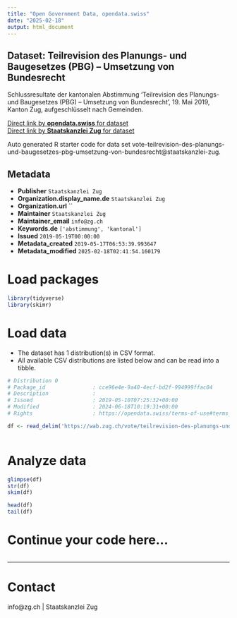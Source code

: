 ```yaml
---
title: "Open Government Data, opendata.swiss"
date: "2025-02-18"
output: html_document
---
```


## Dataset: Teilrevision des Planungs- und Baugesetzes (PBG) – Umsetzung von Bundesrecht

Schlussresultate der kantonalen Abstimmung 'Teilrevision des Planungs- und Baugesetzes (PBG) – Umsetzung von Bundesrecht', 19. Mai 2019, Kanton Zug, aufgeschlüsselt nach Gemeinden.

[Direct link by **opendata.swiss** for dataset](https://opendata.swiss/de/dataset/teilrevision-des-planungs-und-baugesetzes-pbg-umsetzung-von-bundesrecht)<br>
[Direct link by **Staatskanzlei Zug** for dataset](https://wab.zug.ch/vote/teilrevision-des-planungs-und-baugesetzes-pbg-umsetzung-von-bundesrecht/data)

Auto generated R starter code for data set vote-teilrevision-des-planungs-und-baugesetzes-pbg-umsetzung-von-bundesrecht@staatskanzlei-zug.

## Metadata

- **Publisher** `Staatskanzlei Zug`
- **Organization.display_name.de** `Staatskanzlei Zug`
- **Organization.url** ``
- **Maintainer** `Staatskanzlei Zug`
- **Maintainer_email** `info@zg.ch`
- **Keywords.de** `['abstimmung', 'kantonal']`
- **Issued** `2019-05-19T00:00:00`
- **Metadata_created** `2019-05-17T06:53:39.993647`
- **Metadata_modified** `2025-02-18T02:41:54.160179`


# Load packages

```r

library(tidyverse)
library(skimr)

```

# Load data

-   The dataset has 1 distribution(s) in CSV format.
-   All available CSV distributions are listed below and can be read into a tibble.

```r

# Distribution 0
# Package_id               : cce96e4e-9a40-4ecf-bd2f-994999ffac04
# Description              : 
# Issued                   : 2019-05-10T07:25:32+00:00
# Modified                 : 2024-06-18T10:19:31+00:00
# Rights                   : https://opendata.swiss/terms-of-use#terms_by

df <- read_delim('https://wab.zug.ch/vote/teilrevision-des-planungs-und-baugesetzes-pbg-umsetzung-von-bundesrecht/data-csv')



```

# Analyze data

```r

glimpse(df)
str(df)
skim(df)

head(df)
tail(df)

```

# Continue your code here...

```r

```

------------------------------------------------------------------------

# Contact

info@zg.ch | Staatskanzlei Zug
